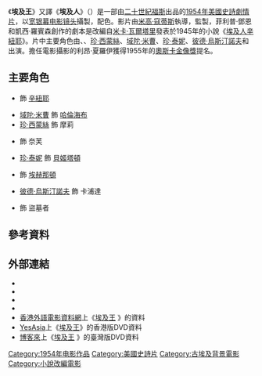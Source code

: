 {{Infobox film
| name           = 埃及王
| original_name  = {{lang|en|''The Egyptian''}}
| image          = The Egyptian 1954 (French Blu-ray cover).JPG
| caption        = 
| director       = [[米高·寇蒂斯|米高·寇蒂斯]]
| producer       = {{tsl|en|Darryl F. Zanuck|達里爾·札努克}}
| based on       = {{based on|[[埃及人西努赫|埃及人辛紐耶]]|[[米卡·瓦爾塔里|米卡·瓦爾塔里]]}}
| screenplay     = {{tsl|en|Philip Dunne (writer)|菲利普·鄧恩 (編劇)|菲利普·鄧恩}}<br>{{tsl|en|Casey Robinson|凱西·羅賓森}}
| starring       = {{tsl|en|Edmund Purdom|愛門·普頓}}<br>[[域陀·米曹|域陀·米曹]]<br>[[珍·西蒙絲|珍·西蒙絲]]<br>[[珍·泰妮|珍·泰妮]]<br>{{tsl|en|Michael Wilding (actor)|米高·韋定}}<br>{{tsl|en|Bella Darvi|貝拉·黛薇}}<br>[[彼德·烏斯汀諾夫|彼德·烏斯汀諾夫]]<br>{{tsl|en|Tommy Rettig|湯米·瑞蒂錫}}
| music          = [[伯納德·赫爾曼|伯納德·赫爾曼]]<br>[[艾佛瑞·紐曼|艾佛瑞·紐曼]]
| cinematography = {{tsl|en|Leon Shamroy|利昂·夏羅伊}}
| editing        = {{tsl|en|Barbara McLean|芭芭拉·麥克林}}
| distributor    = [[二十世紀福斯|二十世紀福斯]]
| released       = 1954年8月24日
| runtime        = 136分鐘
| country        = {{USA}}
| language       = [[英語|英語]]
| budget         = {{USD|3,900,000}}<ref>Aubrey Solomon, ''Twentieth Century Fox: A Corporate and Financial History'', Scarecrow Press, 1989 p248</ref>
| gross          = {{USD|4,250,000}} (含美國租賃)<ref>Aubrey Solomon, Twentieth Century Fox: A Corporate and Financial History, Scarecrow Press, 1989 p225</ref><ref>'The Top Box-Office Hits of 1954', ''Variety Weekly'', January 5, 1955</ref>
| tw_name       = 埃及王
| hk_name       = 埃及王
}}
{{Portal box|電影|美國|埃及}}

《'''埃及王'''》又譯《'''埃及人'''》（{{lang-en|''The Egyptian''}}）是一部由[[二十世紀福斯|二十世紀福斯]]出品的[[1954年電影|1954年]][[美國電影|美國]][[史詩片|史詩]][[劇情片|劇情片]]，以[[宽银幕电影镜头|宽银幕电影镜头]]攝製，{{tsl|en|Deluxe Entertainment Services Group|Deluxe Entertainment}}配色。影片由[[米高·寇蒂斯|米高·寇蒂斯]]執導，{{tsl|en|Darryl F. Zanuck|達里爾·札努克}}監製，菲利普·鄧恩和凱西·羅賓森創作的劇本是改編自[[米卡·瓦爾塔里|米卡·瓦爾塔里]]發表於1945年的小說《[[埃及人西努赫|埃及人辛紐耶]]》。片中主要角色由{{tsl|en|Edmund Purdom|愛門·普頓}}、{{tsl|en|Bella Darvi|貝拉·黛薇}}、[[珍·西蒙絲|珍·西蒙絲]]、[[域陀·米曹|域陀·米曹]]、[[珍·泰妮|珍·泰妮]]、[[彼德·烏斯汀諾夫|彼德·烏斯汀諾夫]]和{{tsl|en|Michael Wilding (actor)|米高·韋定}}出演。擔任電影攝影的利昂·夏羅伊獲得1955年的[[奧斯卡金像獎|奧斯卡金像獎]]提名。

== 主要角色 ==
* {{tsl|en|Edmund Purdom|愛門·普頓}} 飾 [[西努赫的故事|辛紐耶]]
* [[域陀·米曹|域陀·米曹]] 飾 [[哈倫海布|哈倫海布]]
* [[珍·西蒙絲|珍·西蒙絲]] 飾 摩莉
* {{tsl|en|Bella Darvi|貝拉·黛薇}} 飾 奈芙
* [[珍·泰妮|珍·泰妮]] 飾 [[巴凱特阿頓|貝姬塔頓]]
* {{tsl|en|Michael Wilding (actor)|米高·韋定}} 飾 [[埃赫那頓|埃赫那頓]]
* [[彼德·烏斯汀諾夫|彼德·烏斯汀諾夫]] 飾 卡浦達
* {{tsl|en|John Carradine|尊·卡拉甸}} 飾 盜墓者

== 參考資料 ==
{{reflist}}

== 外部連結 ==
* {{imdb title|0046949|埃及王}}
* {{Amg movie|15390|埃及王}}
* {{tcmdb title|73930|埃及王}}
* {{AFI film|51196|埃及王}}
* [[香港外語電影資料網|香港外語電影資料網]]上《[http://playitagain.info/site/1954/egyptain-the/ 埃及王] {{Wayback|url=http://playitagain.info/site/1954/egyptain-the/ |date=20180930092108 }}》的資料 {{zh-hk}}
* [[YesAsia|YesAsia]]上《[http://www.yesasia.com/us/%E5%9F%83%E5%8F%8A%E7%8E%8B-dvd-%E9%A6%99%E6%B8%AF%E7%89%88/1004669928-0-0-0-zh_TW/info.html 埃及王]》的香港版DVD資料 {{zh-tw}}
* [[博客來|博客來]]上《[http://www.books.com.tw/products/D020048669 埃及王] {{Wayback|url=http://www.books.com.tw/products/D020048669 |date=20181002100518 }}》的臺灣版DVD資料 {{zh-tw}}

[[Category:1954年电影作品|Category:1954年电影作品]]
[[Category:美國史詩片|Category:美國史詩片]]
[[Category:古埃及背景電影|Category:古埃及背景電影]]
[[Category:小說改編電影|Category:小說改編電影]]